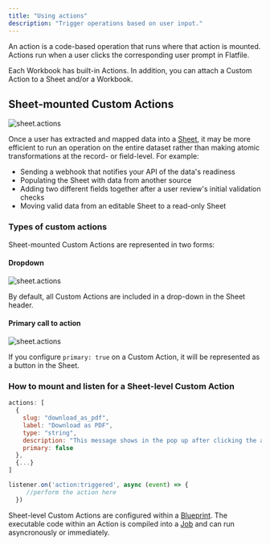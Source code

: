 ```yaml
---
title: "Using actions"
description: "Trigger operations based on user input."
---
```


An action is a code-based operation that runs where that action is mounted. Actions run when a user clicks the corresponding user prompt in Flatfile.

<Info>
Each Workbook has built-in Actions. In addition, you can attach a Custom Action to a Sheet and/or a Workbook.
</Info>

## Sheet-mounted Custom Actions

![sheet.actions](../images/actions/sheet_actions.png)

Once a user has extracted and mapped data into a <Tooltip tip="A collection of fields...">[Sheet](../concepts/workbooks#sheets-array)</Tooltip>, it may be more efficient to run an operation on the entire dataset rather than making atomic transformations at the record- or field-level. For example:
* Sending a webhook that notifies your API of the data's readiness
* Populating the Sheet with data from another source
* Adding two different fields together after a user review's initial validation checks
* Moving valid data from an editable Sheet to a read-only Sheet

### Types of custom actions

Sheet-mounted Custom Actions are represented in two forms:

#### Dropdown

![sheet.actions](../images/actions/sheet_actionsOpen.png)

By default, all Custom Actions are included in a drop-down in the Sheet header.

#### Primary call to action

![sheet.actions](../images/actions/sheet_actions_primary.png)

If you configure `primary: true` on a Custom Action, it will be represented as a button in the Sheet.

### How to mount and listen for a Sheet-level Custom Action

<CodeGroup>

```jsx blueprint.js
actions: [
  {
    slug: "download_as_pdf",
    label: "Download as PDF",
    type: "string",
    description: "This message shows in the pop up after clicking the action.",
    primary: false
  },
  {...}
]
```

```jsx listener.js
listener.on('action:triggered', async (event) => {
     //perform the action here
  })
```

</CodeGroup>

Sheet-level Custom Actions are configured within a <Tooltip tip="A Data Definition Language...">[Blueprint](../concepts/workbooks#blueprint-object)</Tooltip>. 
The executable code within an Action is compiled into a <Tooltip tip="Large asynchronous work...">[Job](../concepts/jobs)</Tooltip> and can run asyncronously or immediately.

